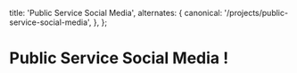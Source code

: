 
  title: 'Public Service Social Media',
  alternates: {
    canonical: '/projects/public-service-social-media',
  },
};

<AnimatedHome />

# Public Service Social Media !
